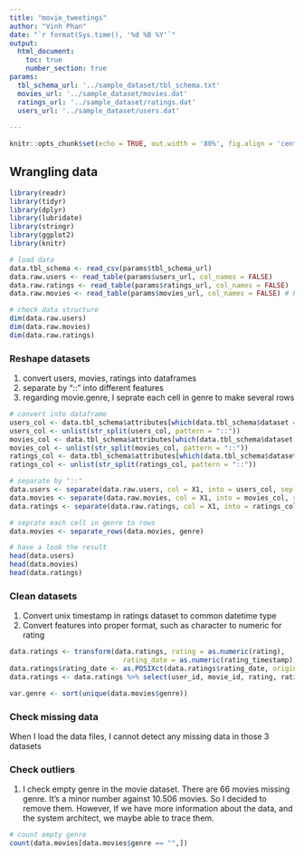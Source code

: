 ```yaml
---
title: "movie_tweetings"
author: "Vinh Phan"
date: "`r format(Sys.time(), '%d %B %Y'`"
output: 
  html_document:
    toc: true
    number_section: true
params:
  tbl_schema_url: '../sample_dataset/tbl_schema.txt'
  movies_url: '../sample_dataset/movies.dat'
  ratings_url: '../sample_dataset/ratings.dat'
  users_url: '../sample_dataset/users.dat'
    
---
```


```r
knitr::opts_chunk$set(echo = TRUE, out.width = '80%', fig.align = 'center')
```

## Wrangling data

```r
library(readr) 
library(tidyr)
library(dplyr)
library(lubridate)
library(stringr)
library(ggplot2)
library(knitr)

# load data
data.tbl_schema <- read_csv(params$tbl_schema_url)
data.raw.users <- read_table(params$users_url, col_names = FALSE)
data.raw.ratings <- read_table(params$ratings_url, col_names = FALSE)
data.raw.movies <- read_table(params$movies_url, col_names = FALSE) # R doesnt allow read "::" due to limit 1 byte of separator

# check data structure
dim(data.raw.users)
dim(data.raw.movies)
dim(data.raw.ratings)

```

### Reshape datasets
1. convert users, movies, ratings into dataframes
2. separate by "::" into different features
3. regarding movie.genre, I seprate each cell in genre to make several rows
```r
# convert into dataframe
users_col <- data.tbl_schema$attributes[which(data.tbl_schema$dataset == 'users')]
users_col <- unlist(str_split(users_col, pattern = "::"))
movies_col <- data.tbl_schema$attributes[which(data.tbl_schema$dataset == 'movies')]
movies_col <- unlist(str_split(movies_col, pattern = "::"))
ratings_col <- data.tbl_schema$attributes[which(data.tbl_schema$dataset == 'ratings')]
ratings_col <- unlist(str_split(ratings_col, pattern = "::"))

# separate by "::"
data.users <- separate(data.raw.users, col = X1, into = users_col, sep = "::",remove = TRUE)
data.movies <- separate(data.raw.movies, col = X1, into = movies_col, sep = "#", remove = TRUE)
data.ratings <- separate(data.raw.ratings, col = X1, into = ratings_col, sep = "::", remove = TRUE)

# seprate each cell in genre to rows
data.movies <- separate_rows(data.movies, genre)

# have a look the result
head(data.users)
head(data.movies)
head(data.ratings)
```

### Clean datasets
1. Convert unix timestamp in ratings dataset to common datetime type
2. Convert features into proper format, such as character to numeric for rating
```r
data.ratings <- transform(data.ratings, rating = as.numeric(rating),
                            rating_date = as.numeric(rating_timestamp))
data.ratings$rating_date <- as.POSIXct(data.ratings$rating_date, origin = lubridate::origin)
data.ratings <- data.ratings %>% select(user_id, movie_id, rating, rating_date)

var.genre <- sort(unique(data.movies$genre))

```

### Check missing data
When I load the data files, I cannot detect any missing data in those 3 datasets


### Check outliers
1. I check empty genre in the movie dataset. There are 66 movies missing genre. It's a minor number against 10.506 movies. So I decided to remove them. However, If we have more information about the data, and the system architect, we maybe able to trace them.
```r

# count empty genre
count(data.movies[data.movies$genre == "",])




```




